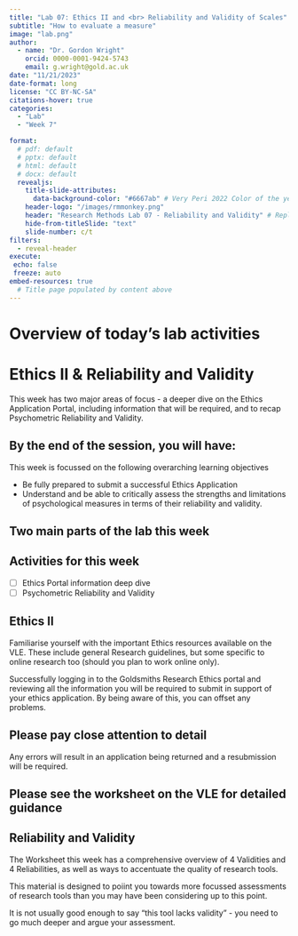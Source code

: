 ```yaml
---
title: "Lab 07: Ethics II and <br> Reliability and Validity of Scales"
subtitle: "How to evaluate a measure"
image: "lab.png"
author: 
  - name: "Dr. Gordon Wright"
    orcid: 0000-0001-9424-5743
    email: g.wright@gold.ac.uk
date: "11/21/2023"
date-format: long
license: "CC BY-NC-SA"
citations-hover: true
categories: 
  - "Lab"
  - "Week 7"

format: 
  # pdf: default
  # pptx: default
  # html: default
  # docx: default
  revealjs: 
    title-slide-attributes: 
      data-background-color: "#6667ab" # Very Peri 2022 Color of the year
    header-logo: "/images/rmmonkey.png"
    header: "Research Methods Lab 07 - Reliability and Validity" # Replace it
    hide-from-titleSlide: "text"
    slide-number: c/t
filters:
  - reveal-header
execute:
 echo: false
 freeze: auto
embed-resources: true
  # Title page populated by content above
---
```


# Overview of today's lab activities

# Ethics II & Reliability and Validity

This week has two major areas of focus - a deeper dive on the Ethics
Application Portal, including information that will be required, and to
recap Psychometric Reliability and Validity.

## By the end of the session, you will have:

This week is focussed on the following overarching learning objectives

::: callout
-   Be fully prepared to submit a successful Ethics Application
-   Understand and be able to critically assess the strengths and
    limitations of psychological measures in terms of their reliability
    and validity.
:::

## Two main parts of the lab this week

::: {.callout-important icon="false"}
## Activities for this week

-   [ ] Ethics Portal information deep dive
-   [ ] Psychometric Reliability and Validity
:::

## Ethics II

Familiarise yourself with the important Ethics resources available on
the VLE. These include general Research guidelines, but some specific to
online research too (should you plan to work online only).

Successfully logging in to the Goldsmiths Research Ethics portal and
reviewing all the information you will be required to submit in support
of your ethics application. By being aware of this, you can offset any
problems.

::: callout-warning
## Please pay close attention to detail

Any errors will result in an application being returned and a
resubmission will be required.
:::

## Please see the worksheet on the VLE for detailed guidance

## Reliability and Validity

The Worksheet this week has a comprehensive overview of 4 Validities and
4 Reliabilities, as well as ways to accentuate the quality of research
tools.

This material is designed to poiint you towards more focussed
assessments of research tools than you may have been considering up to
this point.

It is not usually good enough to say "this tool lacks validity" - you
need to go much deeper and argue your assessment.
